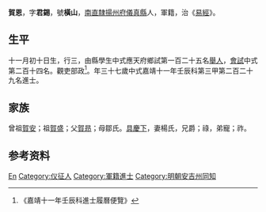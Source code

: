 {{明清人物信息框
| 姓名 = 賀恩
| 原名 =
| 圖片名稱= 
| 圖片大小 =
| 圖片說明 = 
| 最高職務 =
| 國家 = 大明 
| 爵位 =
| 籍貫 = [[南直隸|南直隸]][[揚州府|揚州府]][[儀真縣|儀真縣]]
| 族裔 = 
| 旗籍 = 
| 字號 = 
| 諡號 =
| 出生日期 = 十一月初十日
| 出生地點 =
| 逝世日期 = 
| 逝世地點 =
| 墓葬 =
| 配偶 = 楊氏
| 親屬 = 曾祖[[賀安|賀安]]，祖[[賀盛|賀盛]]，父[[賀昻|賀昻]]，母鄒氏
| 出身 =
* 嘉靖十一年壬辰科進士
| 經歷 =
| 著作 =  
}}
'''賀恩'''{{BD|1496年||？年||}}，字'''君錫'''，號'''橫山'''，[[南直隸|南直隸]][[揚州府|揚州府]][[儀真縣|儀真縣]]人，軍籍，治《[[易經|易經]]》。

== 生平 ==
十一月初十日生，行三，由縣學生中式應天府鄉試第一百二十五名[[舉人|舉人]]，[[會試|會試]]中式第二百十四名。觀吏部政<ref>《嘉靖十一年壬辰科進士履曆便覽》</ref>。年三十七歲中式嘉靖十一年壬辰科第三甲第二百二十九名進士。

== 家族 ==
曾祖[[賀安|賀安]]；祖[[賀盛|賀盛]]；父[[賀昻|賀昻]]；母鄒氏。[[具慶下|具慶下]]，妻楊氏，兄爵；祿，弟寵；祚。

== 参考资料 ==
{{reflist}}

{{嘉靖十一年壬辰科殿试金榜}}

{{Authority control}}

{{DEFAULTSORT:He贺}}
[[Category:贺姓|En]]
[[Category:仪征人|Category:仪征人]]
[[Category:軍籍進士|Category:軍籍進士]]
[[Category:明朝安吉州同知|Category:明朝安吉州同知]]


{{明朝人物小作品}}
